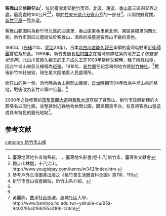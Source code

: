 '''客雅山'''又稱'''隙仔山'''<ref name="臺灣地區地名查詢系統">臺灣地區地名查詢系統，{{cite web |url=http://placesearch.moi.gov.tw/input/detail.php?input_id=7258 |title=存档副本 |accessdate=2007-07-23 |deadurl=yes |archiveurl=https://web.archive.org/web/20070929132220/http://placesearch.moi.gov.tw/input/detail.php?input_id=7258 |archivedate=2007-09-29 }} ，臺灣地名辭書(卷十八)新竹市，臺灣省文獻會</ref>，位於[[臺灣|臺灣]]北部[[新竹市|新竹市]]郊，[[北區_(新竹市)|北區]]、[[東區_(新竹市)|東區]]、[[香山區|香山區]]三區的交界之處，最高處約100公尺<ref>獨步山林間，十八尖山，http://www.yougoipay.com/kenny/w342/index.htm {{Wayback|url=http://www.yougoipay.com/kenny/w342/index.htm |date=20070928170431 }}</ref><ref>參考戶外生活圖書出版之《桃竹苗生活圈百科全圖》頁118、119</ref>，屬於[[竹東丘陵|竹東丘陵]][[八分寮山系|八分寮山系]]的一部分<ref>新竹市登山協會網站，新竹山系介紹，{{cite web |url=http://www.hcmt.org.tw/hcmtbook/index.htm |title=存档副本 |accessdate=2007年7月23日 |deadurl=yes |archiveurl=https://web.archive.org/web/20070928104358/http://www.hcmt.org.tw/hcmtbook/index.htm |archivedate=2007年9月28日 |df= }}</ref>，山頂視野寬闊，[[新竹平原|新竹平原]]一覽無遺。

客雅山範圍約為新竹市北區的曲溪里、香山區東香里東北側、東區柴橋里的西北側。新竹市第四公墓就位於客雅山，滿佈的墳墓是客雅山不變的景色。

1895年（[[光緒|光緒]]21年、[[明治|明治]]28年），日本[[北白川宮能久親王|北白川宮能久親王]]率領的臺灣屯駐軍[[近衛師團|近衛師團]]曾駐紮於此。1896年，新竹支廳長[[松村雄之|松村雄之]]在當時軍隊駐紮的地方立了''御露營紀念碑''。北白川宮能久親王的王子[[北白川宮成久王|成久王]]在1903年祭拜父親時，種了兩株松樹，因此牛埔山東部又被稱為[[崧嶺|崧嶺]]。1918年，[[新竹廳|新竹廳]]在紀念碑的地方建[[新竹神社|新竹神社]]。<ref name="臺灣地區地名查詢系統"/>戰後新竹神社被毀，現在是大陸地區人民處理所。

而在山的另一側，清代時為香山南勢山義塚，[[台灣日治時期|日治時期]]1904年改為牛埔山共同墓地，戰後改為新竹市第四公墓。<ref name="臺灣地區地名查詢系統"/>

2000年之後修築的[[茄苳景觀大道|茄苳景觀大道]]與[[客雅大道|客雅大道]]穿越了客雅山，新竹市政府新建的火葬場名曰羽化館，並整建附近綠地為休閒公園，闢建觀景平台，有意將客雅山營造成具有特色的觀光地點<ref>黃麗卿，曲溪社區巡禮，風城社區大學，http://www.bamboo.hc.edu.tw/~yahui/e-cu/95a-9402/95a0166/95a0166-t.html{{dead link|date=2017年12月 |bot=InternetArchiveBot |fix-attempted=yes }}</ref>。

==参考文献==
<div class="references-small">
<references />
</div>

{{TW-geo-stub}}

[[category:新竹市山峰|category:新竹市山峰]]